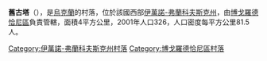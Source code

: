{{coord|48|37|42|N|24|12|30|E|scale:30000|display=title}}

'''舊古塔'''（{{lang-uk|Стара Гута}}），是[[烏克蘭|烏克蘭]]的村落，位於該國西部[[伊萬諾-弗蘭科夫斯克州|伊萬諾-弗蘭科夫斯克州]]，由[[博戈羅德恰尼區|博戈羅德恰尼區]]負責管轄，面積4平方公里，2001年人口326，人口密度每平方公里81.5人。

{{DEFAULTSORT:Стара Гута}}
[[Category:伊萬諾-弗蘭科夫斯克州村落|Category:伊萬諾-弗蘭科夫斯克州村落]]
[[Category:博戈羅德恰尼區村落|Category:博戈羅德恰尼區村落]]


{{IvanoFrankivsk-geo-stub}}